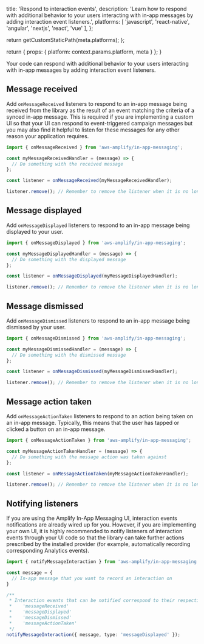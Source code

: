 
  title: 'Respond to interaction events',
  description: 'Learn how to respond with additional behavior to your users interacting with in-app messages by adding interaction event listeners.',
  platforms: [
    'javascript',
    'react-native',
    'angular',
    'nextjs',
    'react',
    'vue'
  ],
};

  return getCustomStaticPath(meta.platforms);
};

  return {
    props: {
      platform: context.params.platform,
      meta
    }
  };
}

Your code can respond with additional behavior to your users interacting with in-app messages by adding interaction event listeners.

## Message received

Add `onMessageReceived` listeners to respond to an in-app message being received from the library as the result of an event matching the criteria of a synced in-app message. This is required if you are implementing a custom UI so that your UI can respond to event-triggered campaign messages but you may also find it helpful to listen for these messages for any other reason your application requires.

```js title="src/index.js"
import { onMessageReceived } from 'aws-amplify/in-app-messaging';

const myMessageReceivedHandler = (message) => {
  // Do something with the received message
};

const listener = onMessageReceived(myMessageReceivedHandler);

listener.remove(); // Remember to remove the listener when it is no longer needed
```

## Message displayed

Add `onMessageDisplayed` listeners to respond to an in-app message being displayed to your user.

```js title="src/index.js"
import { onMessageDisplayed } from 'aws-amplify/in-app-messaging';

const myMessageDisplayedHandler = (message) => {
  // Do something with the displayed message
};

const listener = onMessageDisplayed(myMessageDisplayedHandler);

listener.remove(); // Remember to remove the listener when it is no longer needed
```

## Message dismissed

Add `onMessageDismissed` listeners to respond to an in-app message being dismissed by your user.

```js title="src/index.js"
import { onMessageDismissed } from 'aws-amplify/in-app-messaging';

const myMessageDismissedHandler = (message) => {
  // Do something with the dismissed message
};

const listener = onMessageDismissed(myMessageDismissedHandler);

listener.remove(); // Remember to remove the listener when it is no longer needed
```

## Message action taken

Add `onMessageActionTaken` listeners to respond to an action being taken on an in-app message. Typically, this means that the user has tapped or clicked a button on an in-app message.

```js title="src/index.js"
import { onMessageActionTaken } from 'aws-amplify/in-app-messaging';

const myMessageActionTakenHandler = (message) => {
  // Do something with the message action was taken against
};

const listener = onMessageActionTaken(myMessageActionTakenHandler);

listener.remove(); // Remember to remove the listener when it is no longer needed
```

## Notifying listeners

If you are using the Amplify In-App Messaging UI, interaction events notifications are already wired up for you. However, if you are implementing your own UI, it is highly recommended to notify listeners of interaction events through your UI code so that the library can take further actions prescribed by the installed provider (for example, automatically recording corresponding Analytics events).

```ts title="src/index.js"
import { notifyMessageInteraction } from 'aws-amplify/in-app-messaging';

const message = {
  // In-app message that you want to record an interaction on
}

/**
 * Interaction events that can be notified correspond to their respective listeners:
 *    'messageReceived'
 *    'messageDisplayed'
 *    'messageDismissed'
 *    'messageActionTaken'
 */
notifyMessageInteraction({ message, type: 'messageDisplayed' });
```

